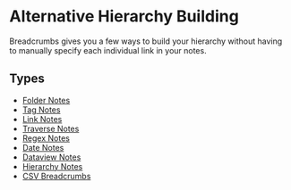 
# Alternative Hierarchy Building

Breadcrumbs gives you a few ways to build your hierarchy without having to manually specify each individual link in your notes.

## Types

- [Folder Notes](./Folder%20Notes.md)
- [Tag Notes](./Tag%20Notes.md)
- [Link Notes](./Link%20Notes.md)
- [Traverse Notes](./Traverse%20Notes.md)
- [Regex Notes](./Regex%20Notes.md)
- [Date Notes](./Date%20Notes.md)
- [Dataview Notes](./Dataview%20Notes.md)
- [Hierarchy Notes](./Hierarchy%20Notes.md)
- [CSV Breadcrumbs](./CSV%20Breadcrumbs.md)
